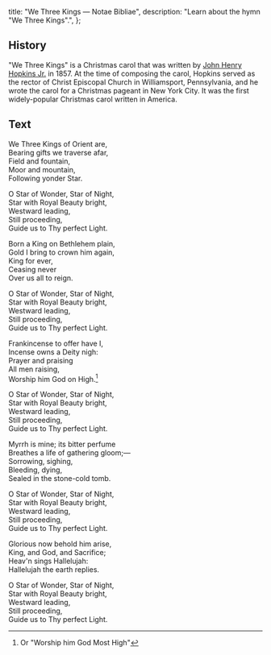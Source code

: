   title: "We Three Kings — Notae Bibliae",
  description: "Learn about the hymn \"We Three Kings\".",
};

<Initial text="We Three Kings" />

## History

"We Three Kings" is a Christmas carol that was written by [John Henry Hopkins Jr.](/liturgy/music/composers/john-henry-hopkins-jr) in 1857. At the time of composing the carol, Hopkins served as the rector of Christ Episcopal Church in Williamsport, Pennsylvania, and he wrote the carol for a Christmas pageant in New York City. It was the first widely-popular Christmas carol written in America.

## Text

We Three Kings of Orient are,<br/>
Bearing gifts we traverse afar,<br/>
Field and fountain,<br/>
Moor and mountain,<br/>
Following yonder Star.

O Star of Wonder, Star of Night,<br/>
Star with Royal Beauty bright,<br/>
Westward leading,<br/>
Still proceeding,<br/>
Guide us to Thy perfect Light.

Born a King on Bethlehem plain,<br/>
Gold I bring to crown him again,<br/>
King for ever,<br/>
Ceasing never<br/>
Over us all to reign.

O Star of Wonder, Star of Night,<br/>
Star with Royal Beauty bright,<br/>
Westward leading,<br/>
Still proceeding,<br/>
Guide us to Thy perfect Light.

Frankincense to offer have I,<br/>
Incense owns a Deity nigh:<br/>
Prayer and praising<br/>
All men raising,<br/>
Worship him God on High.[^1]

O Star of Wonder, Star of Night,<br/>
Star with Royal Beauty bright,<br/>
Westward leading,<br/>
Still proceeding,<br/>
Guide us to Thy perfect Light.

Myrrh is mine; its bitter perfume<br/>
Breathes a life of gathering gloom;—<br/>
Sorrowing, sighing,<br/>
Bleeding, dying,<br/>
Sealed in the stone-cold tomb.

O Star of Wonder, Star of Night,<br/>
Star with Royal Beauty bright,<br/>
Westward leading,<br/>
Still proceeding,<br/>
Guide us to Thy perfect Light.

Glorious now behold him arise,<br/>
King, and God, and Sacrifice;<br/>
Heav'n sings Hallelujah:<br/>
Hallelujah the earth replies.

O Star of Wonder, Star of Night,<br/>
Star with Royal Beauty bright,<br/>
Westward leading,<br/>
Still proceeding,<br/>
Guide us to Thy perfect Light.

[^1]: Or "Worship him God Most High"
